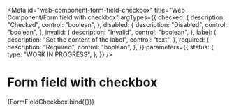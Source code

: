 <!-- @license CC0-1.0 -->


<Meta
  id="web-component-form-field-checkbox"
  title="Web Component/Form field with checkbox"
  argTypes={{
    checked: {
      description: "Checked",
      control: "boolean",
    },
    disabled: {
      description: "Disabled",
      control: "boolean",
    },
    invalid: {
      description: "Invalid",
      control: "boolean",
    },
    label: {
      description: "Set the content of the label",
      control: "text",
    },
    required: {
      description: "Required",
      control: "boolean",
    },
  }}
  parameters={{
    status: {
      type: "WORK IN PROGRESS",
    },
  }}
/>

# Form field with checkbox

<Canvas>
  <Story
    name="Form field with checkbox"
    args={{
      ...defaultArgs,
      label: "I agree",
    }}
  >
    {FormFieldCheckbox.bind({})}
  </Story>
</Canvas>

<ArgsTable story="Form field with checkbox" />
